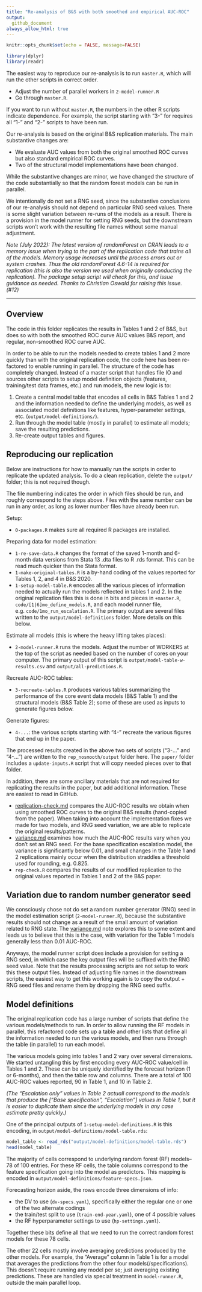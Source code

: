 ```yaml
---
title: "Re-analysis of B&S with both smoothed and empirical AUC-ROC"
output: 
  github_document
always_allow_html: true
---
```


```r
knitr::opts_chunk$set(echo = FALSE, message=FALSE)

library(dplyr)
library(readr)
```

The easiest way to reproduce our re-analysis is to run `master.R`, which will 
run the other scripts in correct order. 

- Adjust the number of parallel workers in `2-model-runner.R`
- Go through `master.R`. 

If you want to run without `master.R`, the numbers in the other R scripts
indicate dependence. For example, the script starting with "3-" for requires 
all "1-" and "2-" scripts to have been run.

Our re-analysis is based on the original B&S replication materials. The main
substantive changes are:

- We evaluate AUC values from both the original smoothed ROC curves but also
  standard empirical ROC curves.
- Two of the structural model implementations have been changed.

While the substantive changes are minor, we have changed the structure of the
code substantially so that the random forest models can be run in parallel.

We intentionally do not set a RNG seed, since the substantive conclusions
of our re-analysis should not depend on particular RNG seed values. There is
some slight variation between re-runs of the models as a result. There is 
a provision in the model runner for setting RNG seeds, but the downstream
scripts won't work with the resulting file names without some manual 
adjustment. 

_Note (July 2022): The latest version of randomForest on CRAN leads to a memory issue when trying to the part of the replication code that trains all of the models. Memory usage increases until the process errors out or system crashes. Thus the old randomForest 4.6-14 is required for replication (this is also the version we used when originally conducting the replication). The package setup script will check for this, and issue guidance as needed. Thanks to Christian Oswald for raising this issue. (#12)_

*****

## Overview

The code in this folder replicates the results in Tables 1 and 2 of B&S, but does so with both the smoothed ROC curve AUC values B&S report, and regular, non-smoothed ROC curve AUC. 

In order to be able to run the models needed to create tables 1 and 2 more quickly than with the original replication code, the code here has been re-factored to enable running in parallel. The structure of the code has completely changed. Instead of a master script that handles file IO and sources other scripts to setup model definition objects (features, training/test data frames, etc.) and run models, the new logic is to:

1. Create a central model table that encodes all cells in B&S Tables 1 and 2 and the information needed to define the underlying models, as well as associated model definitions like features, hyper-parameter settings, etc. (`output/model-definitions/`). 
2. Run through the model table (mostly in parallel) to estimate all models; save the resulting predictions. 
3. Re-create output tables and figures. 

## Reproducing our replication

Below are instructions for how to manually run the scripts in order to replicate the updated analysis. To do a clean replication, delete the `output/` folder; this is not required though. 

The file numbering indicates the order in which files should be run, and roughly correspond to the steps above. Files with the same number can be run in any order, as long as lower number files have already been run. 

Setup:

- `0-packages.R` makes sure all required R packages are installed. 

Preparing data for model estimation:

- `1-re-save-data.R` changes the format of the saved 1-month and 6-month data versions from Stata 13 .dta files to R .rds format. This can be read much quicker than the Stata format. 
- `1-make-original-tables.R` is a by-hand coding of the values reported for Tables 1, 2, and 4 in B&S 2020. 
- `1-setup-model-table.R` encodes all the various pieces of information needed to actually run the models reflected in tables 1 and 2. In the original replication files this is done in bits and pieces in `+master.R`, `code/[1|6]mo_define_models.R`, and each model runner file, e.g. `code/1mo_run_escalation.R`. The primary output are several files written to the `output/model-definitions` folder. More details on this below.

Estimate all models (this is where the heavy lifting takes places):

- `2-model-runner.R` runs the models. Adjust the number of WORKERS at the top of the script as needed based on the number of cores on your computer. The primary output of this script is `output/model-table-w-results.csv` and `output/all-predictions.R`.

Recreate AUC-ROC tables:

- `3-recreate-tables.R` produces various tables summarizing the performance of the core event data models (B&S Table 1) and the structural models (B&S Table 2); some of these are used as inputs to generate figures below. 

Generate figures:

- `4-...`: the various scripts starting with "4-" recreate the various figures that end up in the paper.

The processed results created in the above two sets of scripts ("3-..." and "4-...") are written to the `rep_nosmooth/output` folder here. The `paper/` folder includes a `update-inputs.R` script that will copy needed pieces over to that folder. 

In addition, there are some ancillary materials that are not required for replicating the results in the paper, but add additional information. These are easiest to read in GitHub.  

- [replication-check.md](replication-check.md) compares the AUC-ROC results we obtain when using smoothed ROC curves to the original B&S results (hand-copied from the paper). When taking into account the implementation fixes we made for two models, and RNG seed variation, we are able to replicate the original results/patterns. 
- [variance.md](variance.md) examines how much the AUC-ROC results vary when you don't set an RNG seed. For the base specification escalation model, the variance is significantly below 0.01, and small changes in the Table 1 and 2 replications mainly occur when the distribution straddles a threshold used for rounding, e.g. 0.825. 
- `rep-check.R` compares the results of our modified replication to the original values reported in Tables 1 and 2 of the B&S paper. 

## Variation due to random number generator seed

We consciously chose not do set a random number generator (RNG) seed in the model estimation script (`2-model-runner.R`), because the substantive results should not change as a result of the small amount of variation related to RNG state. The [variance.md](variance.md) note explores this to some extent and leads us to believe that this is the case, with variation for the Table 1 models generally less than 0.01 AUC-ROC. 

Anyways, the model runner script does include a provision for setting a RNG seed, in which case the key output files will be suffixed with the RNG seed value. Note that the results processing scripts are not setup to work this these output files. Instead of adjusting file names in the downstream scripts, the easiest way to get this working again is to copy the output + RNG seed files and rename them by dropping the RNG seed suffix. 

## Model definitions

The original replication code has a large number of scripts that define the various models/methods to run. In order to allow running the RF models in parallel, this refactored code sets up a table and other lists that define all the information needed to run the various models, and then runs through the table (in parallel) to run each model. 

The various models going into tables 1 and 2 vary over several dimensions. We started untangling this by first encoding every AUC-ROC value/cell in Tables 1 and 2. These can be uniquely identified by the forecast horizon (1 or 6-months), and then the table row and columns. There are a total of 100 AUC-ROC values reported, 90 in Table 1, and 10 in Table 2. 

_(The "Escalation only" values in Table 2 actuall correspond to the models that produce the \["Base specification", "Escalation"\] values in Table 1, but it is easier to duplicate them since the underlying models in any case estimate pretty quickly.)_

One of the principal outputs of `1-setup-model-definitions.R` is this encoding, in `output/model-definitions/model-table.rds`:

```r
model_table <- read_rds("output/model-definitions/model-table.rds")
head(model_table)
```

The majority of cells correspond to underlying random forest (RF) models--78 of 100 entries. For these RF cells, the table columns correspond to the feature specification going into the model as predictors. This mapping is encoded in `output/model-definitions/feature-specs.json`. 

Forecasting horizon aside, the rows encode three dimensions of info:

- the DV to use (`dv-specs.yaml`), specifically either the regular one or one of the two alternate codings
- the train/test split to use (`train-end-year.yaml`), one of 4 possible values
- the RF hyperparameter settings to use (`hp-settings.yaml`). 

Together these bits define all that we need to run the correct random forest models for these 78 cells. 

The other 22 cells mostly involve averaging predictions produced by the other models. For example, the "Average" column in Table 1 is for a model that averages the predictions from the other four models(/specifications). This doesn't require running any model per se; just averaging existing predictions. These are handled via special treatment in `model-runner.R`, outside the main parallel loop. 


